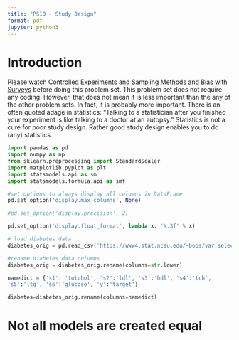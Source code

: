 ```yaml
---
title: "PS10 - Study Design"
format: pdf
jupyter: python3
---
```


# Introduction

Please watch [Controlled Experiments](https://www.youtube.com/watch?v=kkBDa-ICvyY&list=PL8dPuuaLjXtNM_Y-bUAhblSAdWRnmBUcr&index=10) 
and [Sampling Methods and Bias with Surveys](https://www.youtube.com/watch?v=Rf-fIpB4D50&list=PL8dPuuaLjXtNM_Y-bUAhblSAdWRnmBUcr&index=11) before doing this problem set. This problem set does not require any 
coding. However, that does not mean it is less important than the any of the 
other problem sets. In fact, it is probably more important. There is an often 
quoted adage in statistics: "Talking to a statistician after you finished your 
experiment is like talking to a doctor at an autopsy." Statistics is not a cure 
for poor study design. Rather good study design enables you to do (any) statistics.

```python
import pandas as pd
import numpy as np
from sklearn.preprocessing import StandardScaler
import matplotlib.pyplot as plt
import statsmodels.api as sm
import statsmodels.formula.api as smf

#set options to always display all columns in DataFrame
pd.set_option('display.max_columns', None)

#pd.set_option('display.precision', 2)

pd.set_option('display.float_format', lambda x: '%.3f' % x)

# load diabetes data
diabetes_orig = pd.read_csv('https://www4.stat.ncsu.edu/~boos/var.select/diabetes.tab.txt', sep='\t')

#rename diabetes data columns
diabetes_orig = diabetes_orig.rename(columns=str.lower)

namedict = {'s1': 'totchol', 's2':'ldl', 's3':'hdl', 's4':'tch', 
's5':'ltg', 's6':'glucose', 'y':'target'}

diabetes=diabetes_orig.rename(columns=namedict)

```

# Not all models are created equal


